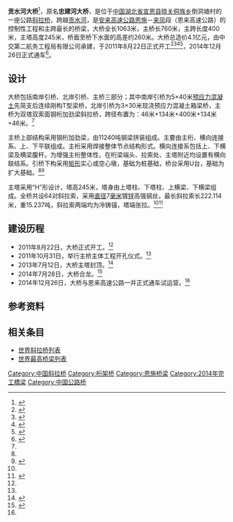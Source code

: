 {{noteTA
|1=zh-hans:斜拉桥;zh-hk:斜拉橋;zh-tw:斜張橋;
}}
{{Infobox bridge
|bridge_name=贡水河大桥
|native_name=
|image=Zhongjianhe Bridge.jpg
|image_size       = 250
|caption=
|official_name=
|carries={{中国高速公路名|G6911}}
|crosses=[[贡水河|贡水河]]（[[忠建河|忠建河]]的一段）<ref>{{cite web|url=http://www.xuanen.gov.cn/wenlv/yuanchuang/2012/0508/1779.html|title=贡水风韵|publisher=恩施新闻网|date=2012-05-08|accessdate=2015-08-16|author=田长英|archive-date=2016-03-04|archive-url=https://web.archive.org/web/20160304201911/http://www.xuanen.gov.cn/wenlv/yuanchuang/2012/0508/1779.html|dead-url=no}}</ref>
|locale={{flagicon|CHN}} [[湖北省|湖北省]][[宣恩县|宣恩县]][[晓关侗族乡|晓关侗族乡]]
|maint=
|id=
|designer=
|design=[[斜拉桥|斜拉桥]]
|mainspan={{convert|400|m|ft|0}}
|length={{convert|1063|m|ft|0}}
|width=
|clearance=
|below={{convert|260|m|ft|0}}
|height={{convert|245|m|ft|0}}
|traffic=
|begin=2011年8月22日
|complete=
|open=2014年12月26日
|closed=
|toll=
|builder=中交第二航务工程局有限公司
|map_cue=
|map_image=
|map_text=
|map_width=
|coordinates={{coord|29|56|35|N|109|25|41|E|region:CN_type:landmark|display=inline,title}}
|references=
|extra={{Location map | China Hubei | label= | marksize=6 | lat_deg=29 | lat_min=56 | lat_sec=35 | lon_deg=109 | lon_min=25 | lon_sec=41 | position=right | width= | float=center | caption=忠建河大桥在湖北省的位置}}
}}

'''贡水河大桥'''<ref>{{cite web|url=http://www.laifeng.net/bendixinwen/tupianxinwen/2014-12-26/56532.html|title=【聚焦高速路】见证通车时刻|publisher=来凤新闻网|date=2014-12-26|accessdate=2015-08-16|author=周洁|deadurl=yes|archiveurl=https://web.archive.org/web/20150315224918/http://laifeng.net/bendixinwen/tupianxinwen/2014-12-26/56532.html|archivedate=2015-03-15}}</ref>，原名'''忠建河大桥'''，是位于[[中国|中国]][[湖北省|湖北省]][[宣恩县|宣恩县]][[晓关侗族乡|晓关侗族乡]]倒洞塘村的一座公路[[斜拉桥|斜拉桥]]，跨越[[贡水河|贡水河]]，是[[安来高速公路|安来高速公路]][[恩施市|恩施]]－[[来凤|来凤]]段（恩来高速公路）的控制性工程和主跨最长的桥梁，大桥全长1063米，主桥长760米，主跨长度400米，主塔高度245米，桥面至桥下水面的高差约260米。大桥总造价4.1亿元，由中交第二航务工程局有限公司承建，于2011年8月22日正式开工<ref name="enshi">{{cite web | url=http://www.enshi.cn/20120719/ca251443.htm | title=忠建河特大桥主跨400米 为国内同类桥中最大跨度 | publisher=恩施新闻网 | date=2012-09-06 | accessdate=2014-04-23 | author=胡军 李艾雪 邢祖巧 廖兆洋 | archive-url=https://web.archive.org/web/20140424025146/http://www.enshi.cn/20120719/ca251443.htm | archive-date=2014-04-24 | dead-url=yes }}</ref><ref name="enshi2">{{cite web | url=http://www.enshi.cn/20130203/ca265304.htm | title=忠建河特大桥进入横梁架设阶段 | publisher=恩施新闻网 | date=2013-03-14 | accessdate=2014-04-23 | author=戴俊 张新新 | archive-url=https://web.archive.org/web/20140201212545/http://www.enshi.cn/20130203/ca265304.htm | archive-date=2014-02-01 | dead-url=yes }}</ref><ref name="gov">{{cite web | url=http://www.gov.cn/jrzg/2014-01/01/content_2558395.htm | title=湖北恩来恩黔高速2014年通车 | publisher=中华人民共和国中央人民政府 | work=新华社 | date=2014-01-01 | accessdate=2014-04-23 | archive-date=2015-09-24 | archive-url=https://web.archive.org/web/20150924051308/http://www.gov.cn/jrzg/2014-01/01/content_2558395.htm | dead-url=no }}</ref><ref>{{cite web | url=http://www.highestbridges.com/wiki/index.php?title=Zhongjianhe_Bridge | title=Zhongjianhe Bridge | publisher=HighestBridges.com | date= | accessdate=2014-04-23 | archive-url=https://web.archive.org/web/20170322063150/http://highestbridges.com/wiki/index.php?title=Zhongjianhe_Bridge | archive-date=2017-03-22 | dead-url=yes }}</ref>，2014年12月26日正式通车<ref name=tongche>{{cite web|url=http://www.enshi.cn/20140508/ca309605.htm|title=恩施再添出海大通道|author=廖兆洋 刘义|date=2014-12-26|publisher=恩施新闻网|accessdate=2015-01-10|archive-url=https://web.archive.org/web/20150110083839/http://www.enshi.cn/20140508/ca309605.htm|archive-date=2015-01-10|dead-url=yes}}</ref>。

==设计==
大桥包括南岸引桥、北岸引桥、主桥三部分；其中南岸引桥为5×40米[[预应力混凝土|预应力混凝土]]先简支后连续刚构T型梁桥，北岸引桥为3×30米现浇预应力混凝土箱梁桥，主桥为双塔双索面钢桁加劲梁斜拉桥，跨径布置为：46米+134米+400米+134米+46米。<ref name="enshi"/>

主桥上部结构采用钢桁加劲梁，由11240吨钢梁拼装组成。主要由主桁、横向连接系、上、下平联组成。主桁采用焊接整体节点结构形式。横向连接系包括上、下横梁及横梁腹杆。为增强主桁整体性，在桁梁端头、拉索处、主塔附近均设置有横向联结系。引桥下构采用[[矩形|矩形]]实心或空心墩，基础为桩基础，桥台采用U台，基础为扩大基础。<ref name="enshi"/><ref>{{cite web | url=http://www.exgsgl.com/WebUI/Article_Show.aspx?DocID=5a47e4f0-d58a-46f6-aed7-348ca8b7daa5 | title=忠建河特大桥桥面钢桁梁拼装已超300米 | publisher=湖北高路鄂西高速公路有限公司 | date=2014-03-26 | accessdate=2014-04-23 | deadurl=yes | archiveurl=https://web.archive.org/web/20140424030523/http://www.exgsgl.com/WebUI/Article_Show.aspx?DocID=5a47e4f0-d58a-46f6-aed7-348ca8b7daa5 | archivedate=2014-04-24 }}</ref>

主塔采用“H”形设计，塔高245米，塔身由上塔柱、下塔柱、上横梁、下横梁组成。全桥共设64对斜拉索，采用[[直径|直径]]7[[毫米|毫米]]镀[[锌|锌]]高强钢丝，最长斜拉索长222.114米，重15.237吨，斜拉索两端均为冷铸锚，塔端张拉。<ref name="enshi"/><ref name="ex">{{cite web| url=http://www.exgsgl.com/webui/article_show.aspx?docid=faa0a3cf-511f-432b-a691-25624c401b24| title=忠建河大桥主桥主体工程开始施工| publisher=湖北高路鄂西高速公路有限公司| date=2011-11-01| accessdate=2014-04-23| deadurl=yes| archiveurl=https://web.archive.org/web/20140424032215/http://www.exgsgl.com/webui/article_show.aspx?docid=faa0a3cf-511f-432b-a691-25624c401b24| archivedate=2014-04-24}}</ref>

==建设历程==
* 2011年8月22日，大桥正式开工。<ref name="enshi"/>
* 2011年10月31日，举行主桥主体工程开孔仪式。<ref name="ex"/>
* 2013年7月12日，大桥主塔封顶。<ref>{{cite news | url=http://www.hubei.gov.cn/zwgk/zwtpxw/201307/t20130713_458544.shtml | title=忠建河特大桥主塔封顶 | publisher=湖北省人民政府 | date=2013-07-13 | accessdate=2014-04-23 | author=宋文 徐红秀 | newspaper=湖北日报 | archive-url=https://web.archive.org/web/20140424030449/http://www.hubei.gov.cn/zwgk/zwtpxw/201307/t20130713_458544.shtml | archive-date=2014-04-24 | dead-url=yes }}</ref>
* 2014年7月28日，大桥合龙。<ref>{{cite web|url=http://www.hb.xinhuanet.com/2014-07/31/c_1111879813.htm|title=恩来高速忠建河特大桥合龙|date=2014-07-31|publisher=恩施日报|work=新华网|author=宋文 杨元武|accessdate=2014-08-05|deadurl=yes|archiveurl=https://web.archive.org/web/20140808052950/http://www.hb.xinhuanet.com/2014-07/31/c_1111879813.htm|archivedate=2014-08-08}}</ref>
* 2014年12月26日，大桥与恩来高速公路一并正式通车试运营。<ref name=tongche/>

==参考资料==
{{reflist|2}}

==相关条目==
* [[世界斜拉桥列表|世界斜拉桥列表]]
* [[世界最高桥梁列表|世界最高桥梁列表]]

{{DEFAULTSORT:G}}
[[Category:中国斜拉桥|Category:中国斜拉桥]]
[[Category:桁架桥|Category:桁架桥]]
[[Category:恩施桥梁|Category:恩施桥梁]]
[[Category:2014年完工橋梁|Category:2014年完工橋梁]]
[[Category:中国公路桥|Category:中国公路桥]]